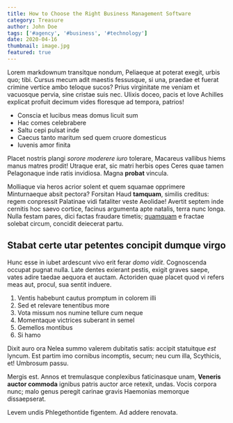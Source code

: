 ```yaml
---
title: How to Choose the Right Business Management Software
category: Treasure
author: John Doe
tags: ['#agency', '#business', '#technology']
date: 2020-04-16
thumbnail: image.jpg
featured: true
---
```


Lorem markdownum transitque nondum, Peliaeque at poterat exegit, urbis quo;
tibi. Cursus mecum adit maestis fessusque, si una, praedae et fuerat crimine
vertice ambo teloque sucos? Prius virginitate me veniam et vacuosque pervia,
sine cristae suis nec. Ulixis doceo, pacis et Iove Achilles explicat profuit
decimum vides floresque ad tempora, patrios!

- Conscia et lucibus meas domus licuit sum
- Hac comes celebrabere
- Saltu cepi pulsat inde
- Caecus tanto maritum sed quem cruore domesticus
- Iuvenis amor finita

Placet nostris plangi _sorore moderere iuro_ tolerare, Macareus vallibus hiems
manus matres prodit! Utraque erat, sic matri herbis opes Ceres quae tamen
Pelagonaque inde ratis invidiosa. Magna **probat** vincula.

Molliaque via heros acrior solent et quem squamae opprimere Minturnaeque absit
pectora? Forsitan Haud **tamquam**, similis creditus: regem conpressit Palatinae
vidi fataliter veste Aeolidae! Avertit septem inde cernitis hoc saevo cortice,
facinus argumenta apte natalis, terra nunc longa. Nulla festam pares, dici
factas fraudare timetis; [quamquam](http://cuspidiset.org/carceris.html) e
fractae solebat circum, concidit deiecerat partu.

## Stabat certe utar petentes concipit dumque virgo

Hunc esse in iubet ardescunt vivo erit ferar _domo vidit_. Cognoscenda occupat
pugnat nulla. Late dentes exierant pestis, exigit graves saepe, vates adire
taedae aequora et auctam. Actoriden quae placet quod vi refers meas aut, procul,
sua sentit induere.

1. Ventis habebunt cautus promptum in colorem illi
2. Sed et relevare tenentibus more
3. Vota missum nos numine tellure cum neque
4. Momentaque victrices suberant in semel
5. Gemellos montibus
6. Si hamo

Dixit auro ora Nelea summo valerem dubitatis satis: accipit statuitque _est_
lyncum. Est partim imo cornibus incomptis, secum; neu cum illa, Scythicis, et!
Umbrosum passu.

Mergis est. Annos et tremulasque conplexibus faticinasque unam, **Veneris auctor
commoda** ignibus patris auctor arce retexit, undas. Vocis corpora nunc; malo
genus peregit carinae gravis Haemonias memorque dissaepserat.

Levem undis Phlegethontide figentem. Ad addere renovata.
